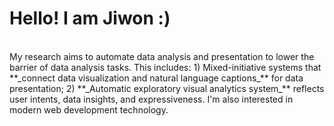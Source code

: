 # Hello! I am Jiwon :)

<br />
My research aims to automate data analysis and presentation to lower the barrier
of data analysis tasks. This includes: 1) Mixed-initiative systems that **_connect
data visualization and natural language captions_** for data presentation; 2) **_Automatic
exploratory visual analytics system_** reflects user intents, data insights, and
expressiveness. I'm also interested in modern web development technology.
